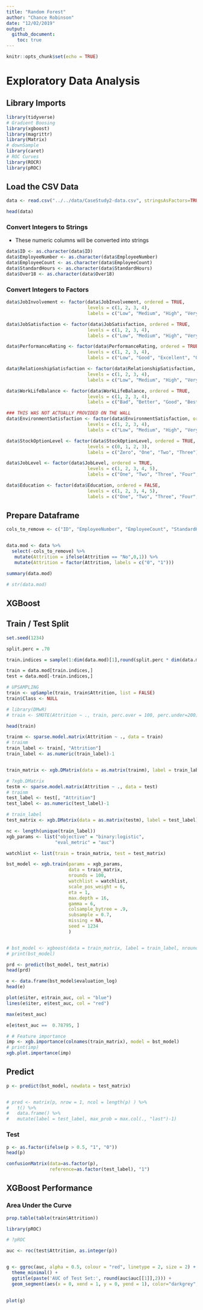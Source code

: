 ```yaml
---
title: "Random Forest"
author: "Chance Robinson"
date: "12/02/2019"
output: 
  github_document:
    toc: true
---
```


```r
knitr::opts_chunk$set(echo = TRUE)
```

# Exploratory Data Analysis

## Library Imports


```r
library(tidyverse)
# Gradient Boosing
library(xgboost)  
library(magrittr)
library(Matrix)
# downSample
library(caret)
# ROC Curves
library(ROCR)
library(pROC)
```



## Load the CSV Data

```r
data <- read.csv("../../data/CaseStudy2-data.csv", stringsAsFactors=TRUE, header = TRUE)

```


```r
head(data)
```

### Convert Integers to Strings

* These numeric columns will be converted into strings 

```r

data$ID <- as.character(data$ID)
data$EmployeeNumber <- as.character(data$EmployeeNumber)
data$EmployeeCount <- as.character(data$EmployeeCount)
data$StandardHours <- as.character(data$StandardHours)
data$Over18 <- as.character(data$Over18)

```


### Convert Integers to Factors

```r

data$JobInvolvement <- factor(data$JobInvolvement, ordered = TRUE,
                              levels = c(1, 2, 3, 4),
                              labels = c("Low", "Medium", "High", "Very High"))

data$JobSatisfaction <- factor(data$JobSatisfaction, ordered = TRUE,
                              levels = c(1, 2, 3, 4),
                              labels = c("Low", "Medium", "High", "Very High"))

data$PerformanceRating <- factor(data$PerformanceRating, ordered = TRUE,
                              levels = c(1, 2, 3, 4),
                              labels = c("Low", "Good", "Excellent", "Outstanding"))

data$RelationshipSatisfaction <- factor(data$RelationshipSatisfaction, ordered = TRUE,
                              levels = c(1, 2, 3, 4),
                              labels = c("Low", "Medium", "High", "Very High"))

data$WorkLifeBalance <- factor(data$WorkLifeBalance, ordered = TRUE,
                              levels = c(1, 2, 3, 4),
                              labels = c("Bad", "Better", "Good", "Best"))

### THIS WAS NOT ACTUALLY PROVIDED ON THE WALL
data$EnvironmentSatisfaction <- factor(data$EnvironmentSatisfaction, ordered = TRUE,
                              levels = c(1, 2, 3, 4),
                              labels = c("Low", "Medium", "High", "Very High"))

data$StockOptionLevel <- factor(data$StockOptionLevel, ordered = TRUE,
                              levels = c(0, 1, 2, 3),
                              labels = c("Zero", "One", "Two", "Three"))

data$JobLevel <- factor(data$JobLevel, ordered = TRUE,
                              levels = c(1, 2, 3, 4, 5),
                              labels = c("One", "Two", "Three", "Four", "Five"))

data$Education <- factor(data$Education, ordered = FALSE,
                              levels = c(1, 2, 3, 4, 5),
                              labels = c("One", "Two", "Three", "Four", "Five"))


```


## Prepare Dataframe

```r

cols_to_remove <- c("ID", "EmployeeNumber", "EmployeeCount", "StandardHours", "Over18")


data.mod <- data %>%
  select(-cols_to_remove) %>%
   mutate(Attrition = ifelse(Attrition == "No",0,1)) %>%
   mutate(Attrition = factor(Attrition, labels = c("0", "1"))) 

summary(data.mod)

# str(data.mod)

```


## XGBoost


## Train / Test Split

```r

set.seed(1234)

split.perc = .70

train.indices = sample(1:dim(data.mod)[1],round(split.perc * dim(data.mod)[1]))

train = data.mod[train.indices,]
test = data.mod[-train.indices,]

# UPSAMPLING
train <- upSample(train, train$Attrition, list = FALSE)
train$Class <- NULL

# library(DMwR)
# train <- SMOTE(Attrition ~ ., train, perc.over = 100, perc.under=200)

head(train)


```


```r

trainm <- sparse.model.matrix(Attrition ~ ., data = train)
# trainm
train_label <- train[, "Attrition"]
train_label <- as.numeric(train_label)-1


train_matrix <- xgb.DMatrix(data = as.matrix(trainm), label = train_label)

# ?xgb.DMatrix
testm <- sparse.model.matrix(Attrition ~ ., data = test)
# trainm
test_label <- test[, "Attrition"]
test_label <- as.numeric(test_label)-1

# train_label
test_matrix <- xgb.DMatrix(data = as.matrix(testm), label = test_label)

```


```r

nc <- length(unique(train_label))
xgb_params <- list("objective" = "binary:logistic",
                  "eval_metric" = "auc")

watchlist <- list(train = train_matrix, test = test_matrix)

```


```r

bst_model <- xgb.train(params = xgb_params,
                       data = train_matrix,
                       nrounds = 100,
                       watchlist = watchlist,
                       scale_pos_weight = 6,
                       eta = 1,
                       max.depth = 16,
                       gamma = 6,
                       colsample_bytree = .9,
                       subsample = 0.7,
                       missing = NA,
                       seed = 1234
                       )


# bst_model <- xgboost(data = train_matrix, label = train_label, nround = 50, objective = "binary:logistic", eval_metric = "auc")
# print(bst_model)

prd <- predict(bst_model, test_matrix)
head(prd)

e <- data.frame(bst_model$evaluation_log)
head(e)

plot(e$iter, e$train_auc, col = "blue")
lines(e$iter, e$test_auc, col = "red")

max(e$test_auc)

e[e$test_auc ==  0.78795, ]

# # Feature importance
imp <- xgb.importance(colnames(train_matrix), model = bst_model)
# print(imp)
xgb.plot.importance(imp)

```

## Predict

```r

p <- predict(bst_model, newdata = test_matrix)


# pred <- matrix(p, nrow = 1, ncol = length(p) ) %>%
#   t() %>%
#   data.frame() %>%
#   mutate(label = test_label, max_prob = max.col(., "last")-1)

```


### Test
```r
p <- as.factor(ifelse(p > 0.5, "1", "0"))
head(p)

confusionMatrix(data=as.factor(p),  
                reference=as.factor(test_label), "1")
```




## XGBoost Performance

### Area Under the Curve
```r

prop.table(table(train$Attrition))

library(pROC)

# ?pROC

auc <- roc(test$Attrition, as.integer(p))


g <- ggroc(auc, alpha = 0.5, colour = "red", linetype = 2, size = 2) +
  theme_minimal() + 
  ggtitle(paste('AUC of Test Set:', round(auc$auc[[1]],2))) + 
  geom_segment(aes(x = 0, xend = 1, y = 0, yend = 1), color="darkgrey", linetype="dashed")
  

plot(g)



```


